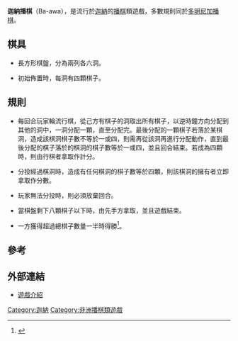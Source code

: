 '''迦納播棋'''（Ba-awa），是流行於[[迦納|迦納]]的[[播棋|播棋]]類遊戲，多數規則同於[[多明尼加播棋|多明尼加播棋]]。

== 棋具 ==

*長方形棋盤，分為兩列各六洞。

*初始佈置時，每洞有四顆棋子。

==規則==

*每回合玩家輪流行棋，從己方有棋子的洞取出所有棋子，以逆時鐘方向分配到其他的洞中，一洞分配一顆，直至分配完。最後分配的一顆棋子若落於某棋洞，造成該棋洞棋子數不等於一或四，則需再從該洞再進行分配動作，直到最後分配的棋子落於的棋洞的棋子數等於一或四，並且回合結束。若成為四顆時，則由行棋者拿取作計分。

*分投經過棋洞時，造成有任何棋洞的棋子數等於四顆，則該棋洞的擁有者立即拿取作分數。

*玩家無法分投時，則必須放棄回合。

*當棋盤剩下八顆棋子以下時，由先手方拿取，並且遊戲結束。

*一方獲得超過總棋子數量一半時得勝<ref>{{Cite web |url=http://www.awale.info/mes-jocs-mancala/odu-ayo-eleh-o-ba-awa |title=Odú, Ayo Eleh o Ba-awa |access-date=2010-10-17 |archive-url=https://web.archive.org/web/20101013000353/http://www.awale.info/mes-jocs-mancala/odu-ayo-eleh-o-ba-awa |archive-date=2010-10-13 |dead-url=yes }}</ref>。

==參考==
<div class="references-small">
<references/>
</div>

==外部連結==

*[http://mancala.wikia.com/wiki/Ba-awa 遊戲介紹] {{Wayback|url=http://mancala.wikia.com/wiki/Ba-awa |date=20100221222934 }}

[[Category:迦納|Category:迦納]]
[[Category:非洲播棋類遊戲|Category:非洲播棋類遊戲]]